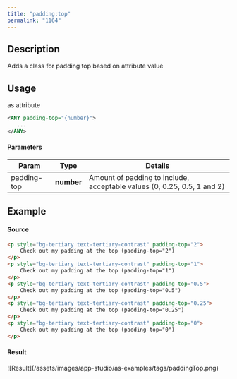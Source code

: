 ```yaml
---
title: "padding:top"
permalink: "1164"
---
```


## Description

Adds a class for padding top based on attribute value

## Usage

as attribute

```xml
<ANY padding-top="{number}">
   ...
</ANY>
```

#### Parameters

| Param | Type | Details |
| --- | --- | --- |
| padding-top | **number** | Amount of padding to include, acceptable values (0, 0.25, 0.5, 1 and 2) |

## Example

#### Source

```html
<p style="bg-tertiary text-tertiary-contrast" padding-top="2">
    Check out my padding at the top (padding-top="2")
</p>
<p style="bg-tertiary text-tertiary-contrast" padding-top="1">
    Check out my padding at the top (padding-top="1")
</p>
<p style="bg-tertiary text-tertiary-contrast" padding-top="0.5">
    Check out my padding at the top (padding-top="0.5")
</p>
<p style="bg-tertiary text-tertiary-contrast" padding-top="0.25">
    Check out my padding at the top (padding-top="0.25")
</p>
<p style="bg-tertiary text-tertiary-contrast" padding-top="0">
    Check out my padding at the top (padding-top="0")
</p>
```

#### Result

<Frame>![Result](/assets/images/app-studio/as-examples/tags/paddingTop.png)</Frame>